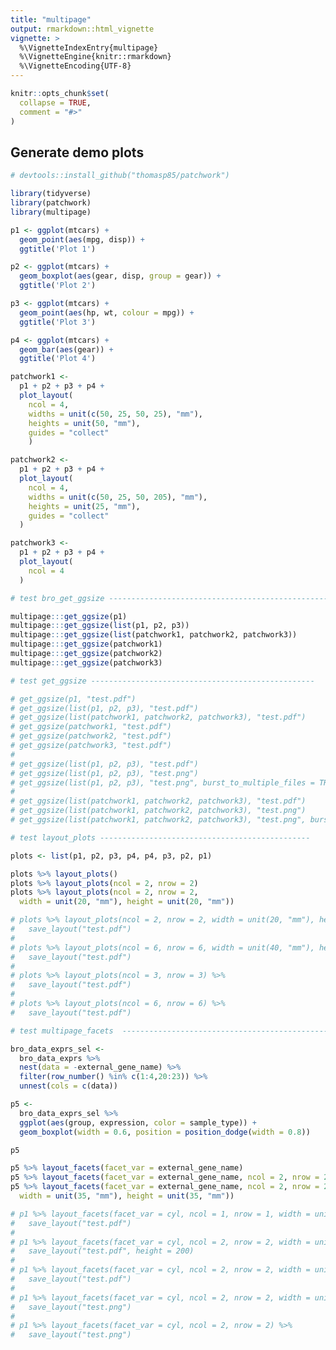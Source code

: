 ```yaml
---
title: "multipage"
output: rmarkdown::html_vignette
vignette: >
  %\VignetteIndexEntry{multipage}
  %\VignetteEngine{knitr::rmarkdown}
  %\VignetteEncoding{UTF-8}
---
```


```r
knitr::opts_chunk$set(
  collapse = TRUE,
  comment = "#>"
)
```

## Generate demo plots

```r
# devtools::install_github("thomasp85/patchwork")

library(tidyverse)
library(patchwork)
library(multipage)

p1 <- ggplot(mtcars) +
  geom_point(aes(mpg, disp)) +
  ggtitle('Plot 1')

p2 <- ggplot(mtcars) +
  geom_boxplot(aes(gear, disp, group = gear)) +
  ggtitle('Plot 2')

p3 <- ggplot(mtcars) +
  geom_point(aes(hp, wt, colour = mpg)) +
  ggtitle('Plot 3')

p4 <- ggplot(mtcars) +
  geom_bar(aes(gear)) +
  ggtitle('Plot 4')

patchwork1 <-
  p1 + p2 + p3 + p4 +
  plot_layout(
    ncol = 4,
    widths = unit(c(50, 25, 50, 25), "mm"),
    heights = unit(50, "mm"),
    guides = "collect"
    )

patchwork2 <-
  p1 + p2 + p3 + p4 +
  plot_layout(
    ncol = 4,
    widths = unit(c(50, 25, 50, 205), "mm"),
    heights = unit(25, "mm"),
    guides = "collect"
  )

patchwork3 <-
  p1 + p2 + p3 + p4 +
  plot_layout(
    ncol = 4
  )
```

```r
# test bro_get_ggsize -----------------------------------------------------

multipage:::get_ggsize(p1)
multipage:::get_ggsize(list(p1, p2, p3))
multipage:::get_ggsize(list(patchwork1, patchwork2, patchwork3))
multipage:::get_ggsize(patchwork1)
multipage:::get_ggsize(patchwork2)
multipage:::get_ggsize(patchwork3)

```

```r
# test get_ggsize --------------------------------------------------

# get_ggsize(p1, "test.pdf")
# get_ggsize(list(p1, p2, p3), "test.pdf")
# get_ggsize(list(patchwork1, patchwork2, patchwork3), "test.pdf")
# get_ggsize(patchwork1, "test.pdf")
# get_ggsize(patchwork2, "test.pdf")
# get_ggsize(patchwork3, "test.pdf")
# 
# get_ggsize(list(p1, p2, p3), "test.pdf")
# get_ggsize(list(p1, p2, p3), "test.png")
# get_ggsize(list(p1, p2, p3), "test.png", burst_to_multiple_files = TRUE)
# 
# get_ggsize(list(patchwork1, patchwork2, patchwork3), "test.pdf")
# get_ggsize(list(patchwork1, patchwork2, patchwork3), "test.png")
# get_ggsize(list(patchwork1, patchwork2, patchwork3), "test.png", burst_to_multiple_files = TRUE)

```

```r
# test layout_plots -----------------------------------------------

plots <- list(p1, p2, p3, p4, p4, p3, p2, p1)

plots %>% layout_plots()
plots %>% layout_plots(ncol = 2, nrow = 2)
plots %>% layout_plots(ncol = 2, nrow = 2,
  width = unit(20, "mm"), height = unit(20, "mm"))

# plots %>% layout_plots(ncol = 2, nrow = 2, width = unit(20, "mm"), height = unit(20, "mm")) %>%
#   save_layout("test.pdf")
# 
# plots %>% layout_plots(ncol = 6, nrow = 6, width = unit(40, "mm"), height = unit(40, "mm")) %>%
#   save_layout("test.pdf")
# 
# plots %>% layout_plots(ncol = 3, nrow = 3) %>%
#   save_layout("test.pdf")
# 
# plots %>% layout_plots(ncol = 6, nrow = 6) %>%
#   save_layout("test.pdf")


```

```r
# test multipage_facets  -----------------------------------------------

bro_data_exprs_sel <- 
  bro_data_exprs %>% 
  nest(data = -external_gene_name) %>% 
  filter(row_number() %in% c(1:4,20:23)) %>% 
  unnest(cols = c(data))

p5 <- 
  bro_data_exprs_sel %>% 
  ggplot(aes(group, expression, color = sample_type)) +
  geom_boxplot(width = 0.6, position = position_dodge(width = 0.8))

p5

p5 %>% layout_facets(facet_var = external_gene_name)
p5 %>% layout_facets(facet_var = external_gene_name, ncol = 2, nrow = 2)
p5 %>% layout_facets(facet_var = external_gene_name, ncol = 2, nrow = 2,
  width = unit(35, "mm"), height = unit(35, "mm"))

# p1 %>% layout_facets(facet_var = cyl, ncol = 1, nrow = 1, width = unit(20, "mm"), height = unit(20, "mm")) %>%
#   save_layout("test.pdf")
# 
# p1 %>% layout_facets(facet_var = cyl, ncol = 2, nrow = 2, width = unit(40, "mm")) %>%
#   save_layout("test.pdf", height = 200)
# 
# p1 %>% layout_facets(facet_var = cyl, ncol = 2, nrow = 2, width = unit(40, "mm")) %>%
#   save_layout("test.pdf")
# 
# p1 %>% layout_facets(facet_var = cyl, ncol = 2, nrow = 2, width = unit(20, "mm"), height = unit(20, "mm")) %>%
#   save_layout("test.png")
# 
# p1 %>% layout_facets(facet_var = cyl, ncol = 2, nrow = 2) %>%
#   save_layout("test.png")

```
